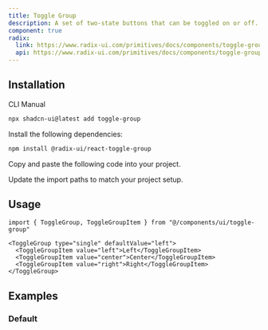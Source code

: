 ```yaml
---
title: Toggle Group
description: A set of two-state buttons that can be toggled on or off.
component: true
radix:
  link: https://www.radix-ui.com/primitives/docs/components/toggle-group
  api: https://www.radix-ui.com/primitives/docs/components/toggle-group#api-reference
---
```


<ComponentPreview name="toggle-group-demo" />

## Installation

<Tabs defaultValue="cli">

<TabsList>
  <TabsTrigger value="cli">CLI</TabsTrigger>
  <TabsTrigger value="manual">Manual</TabsTrigger>
</TabsList>
<TabsContent value="cli">

```bash
npx shadcn-ui@latest add toggle-group
```

</TabsContent>

<TabsContent value="manual">

<Steps>

<Step>Install the following dependencies:</Step>

```bash
npm install @radix-ui/react-toggle-group
```

<Step>Copy and paste the following code into your project.</Step>

<ComponentSource name="toggle-group" />

<Step>Update the import paths to match your project setup.</Step>

</Steps>

</TabsContent>

</Tabs>

## Usage

```tsx
import { ToggleGroup, ToggleGroupItem } from "@/components/ui/toggle-group"
```

```tsx
<ToggleGroup type="single" defaultValue="left">
  <ToggleGroupItem value="left">Left</ToggleGroupItem>
  <ToggleGroupItem value="center">Center</ToggleGroupItem>
  <ToggleGroupItem value="right">Right</ToggleGroupItem>
</ToggleGroup>
```

## Examples

### Default

<ComponentPreview name="toggle-group-demo" />

